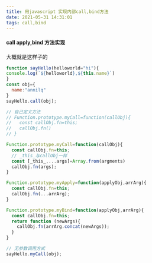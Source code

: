 ```yaml
---
title: 用javascript 实现内部call,bind方法
date: 2021-05-31 14:31:01
tags: call,bind
---
```


#### call apply,bind 方法实现
大概就是这样子的
```javascript
function sayHello(helloworld="hi"){
console.log(`${helloworld},${this.name}`)
}
const obj={
  name:"annilq"
}
sayHello.call(obj);

// 自己定义方法 
// Function.prototype.myCall=function(callObj){
//   const callObj.fn=this;
//   callObj.fn()
// }

Function.prototype.myCall=function(callObj){
  const callObj.fn=this;
  // _this_与callObj一样
  const [_this_,...args]=Array.from(argments)
  callObj.fn(args);
}

Function.prototype.myApply=function(applyObj,arrArg){
  const callObj.fn=this;
  callObj.fn(...arrArg);
}

Function.prototype.myBind=function(applyObj,arrArg){
  const callObj.fn=this;
  return function (newArgs){
    callObj.fn(arrArg.concat(newArgs));
  }
}

// 无参数调用方式
sayHello.myCall(obj);

```